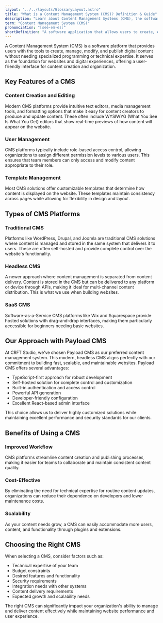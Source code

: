 ```yaml
---
layout: "../../layouts/GlossaryLayout.astro"
title: "What is a Content Management System (CMS)? Definition & Guide"
description: "Learn about Content Management Systems (CMS), the software platforms that enable users to create, manage, and modify digital content without specialized technical knowledge."
term: "Content Management System (CMS)"
pronunciation: "[see-em-es]"
shortDefinition: "A software application that allows users to create, edit, and manage digital content without requiring advanced technical knowledge."
---
```


A Content Management System (CMS) is a software platform that provides users with the tools to create, manage, modify, and publish digital content without needing specialized programming or technical expertise. It serves as the foundation for websites and digital experiences, offering a user-friendly interface for content creation and organization.

## Key Features of a CMS

### Content Creation and Editing
Modern CMS platforms provide intuitive text editors, media management tools, and formatting options that make it easy for content creators to produce and update content. These often include WYSIWYG (What You See Is What You Get) editors that show real-time previews of how content will appear on the website.

### User Management
CMS platforms typically include role-based access control, allowing organizations to assign different permission levels to various users. This ensures that team members can only access and modify content appropriate to their role.

### Template Management
Most CMS solutions offer customizable templates that determine how content is displayed on the website. These templates maintain consistency across pages while allowing for flexibility in design and layout.

## Types of CMS Platforms

### Traditional CMS
Platforms like WordPress, Drupal, and Joomla are traditional CMS solutions where content is managed and stored in the same system that delivers it to users. These are often self-hosted and provide complete control over the website's functionality.

### Headless CMS
A newer approach where content management is separated from content delivery. Content is stored in the CMS but can be delivered to any platform or device through APIs, making it ideal for multi-channel content distribution. This is what we use when building websites.

### SaaS CMS
Software-as-a-Service CMS platforms like Wix and Squarespace provide hosted solutions with drag-and-drop interfaces, making them particularly accessible for beginners needing basic websites.

## Our Approach with Payload CMS

At CRFT Studio, we've chosen Payload CMS as our preferred content management system. This modern, headless CMS aligns perfectly with our commitment to building fast, scalable, and maintainable websites. Payload CMS offers several advantages:

- TypeScript-first approach for robust development
- Self-hosted solution for complete control and customization
- Built-in authentication and access control
- Powerful API generation
- Developer-friendly configuration
- Excellent React-based admin interface

This choice allows us to deliver highly customized solutions while maintaining excellent performance and security standards for our clients.

## Benefits of Using a CMS

### Improved Workflow
CMS platforms streamline content creation and publishing processes, making it easier for teams to collaborate and maintain consistent content quality.

### Cost-Effective
By eliminating the need for technical expertise for routine content updates, organizations can reduce their dependence on developers and lower maintenance costs.

### Scalability
As your content needs grow, a CMS can easily accommodate more users, content, and functionality through plugins and extensions.

## Choosing the Right CMS

When selecting a CMS, consider factors such as:
- Technical expertise of your team
- Budget constraints
- Desired features and functionality
- Security requirements
- Integration needs with other systems
- Content delivery requirements
- Expected growth and scalability needs

The right CMS can significantly impact your organization's ability to manage and deliver content effectively while maintaining website performance and user experience.